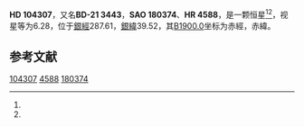 {{Starbox begin
| name = HD 104307
}}
{{Starbox observe
| epoch = [[J2000.0|J2000.0]]
| constell = {{星座名待查}}<ref name=SIMBAD>{{cite web
 | url=http://simbad.u-strasbg.fr/simbad/sim-id?Ident=HR+4588
 | title =Pulsating variable Star
 | publisher=Centre de Données astronomiques de Strasbourg
 | work=SIMBAD
 | accessdate=2012-07-13}}</ref><ref name=DATA>{{cite web
 | url=http://vizier.u-strasbg.fr/viz-bin/VizieR-5?-out.add=.&-source=5050&-corr=PK=HR&-out.max=9999&HR=4588
 | title=VizieR Detailed Page
 | accessdate=2012-07-13
 | archive-date=2016-03-05
 | archive-url=https://web.archive.org/web/20160305000001/http://vizier.u-strasbg.fr/viz-bin/VizieR-5?-out.add=.&-source=5050&-corr=PK=HR&-out.max=9999&HR=4588
 | dead-url=no
 }}</ref>
| 星官 = 
| ra = {{RA|12|0|42.5}}<ref name=SIMBAD /><ref name=DATA />
| dec = {{DEC|-21|50|14}}<ref name=SIMBAD /><ref name=DATA />
| appmag_v = 6.28<ref name=SIMBAD /><ref name=DATA />
}}
{{Starbox character
| class = K0IV<ref name=SIMBAD /><ref name=DATA />
| b-v = 1.22<ref name=SIMBAD /><ref name=DATA />
| u-b = <ref name=SIMBAD /><ref name=DATA />
| r-i = <ref name=SIMBAD /><ref name=DATA />
| variable = 
}}
{{Starbox astrometry
| radial_v = 
| prop_mo_ra = 4
| parallax = 
| p_error = 
}}
{{Starbox catalog
| names =BD-21 3443，[[SAO星表|SAO]] 180374，[[HD星表|HD]] 104307，[[HR星表|HR]] 4588}}
{{Starbox reference |Simbad=HR+4588}}
{{Starbox end}}

'''HD 104307'''，又名'''BD-21 3443'''，'''SAO 180374'''、'''HR 4588'''，是一颗恒星<ref name=SIMBAD /><ref name=DATA />，视星等为6.28，位于[[銀道座標系|銀經]]287.61，[[銀道座標系|銀緯]]39.52，其[[B1900.0|B1900.0]]坐标为赤經{{RA|11|55|35.3}}，赤緯{{DEC|-21|39.52|50}}。

== 参考文献 ==
{{reflist}}

{{star-stub}}

[[Category:HD和HDE天體|104307]]
[[Category:HR天體|4588]]
[[Category:SAO天體|180374]]